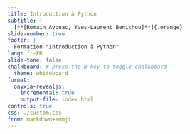 ```yaml
---
title: Introduction à Python
subtitle: |
  [**[Romain Avouac, Yves-Laurent Benichou]**]{.orange}
slide-number: true
footer: |
  Formation "Introduction à Python"
lang: fr-FR
slide-tone: false
chalkboard: # press the B key to toggle chalkboard
  theme: whiteboard
format:
  onyxia-revealjs:
    incremental: true 
    output-file: index.html
controls: true
css: ./custom.css
from: markdown+emoji
---
```


